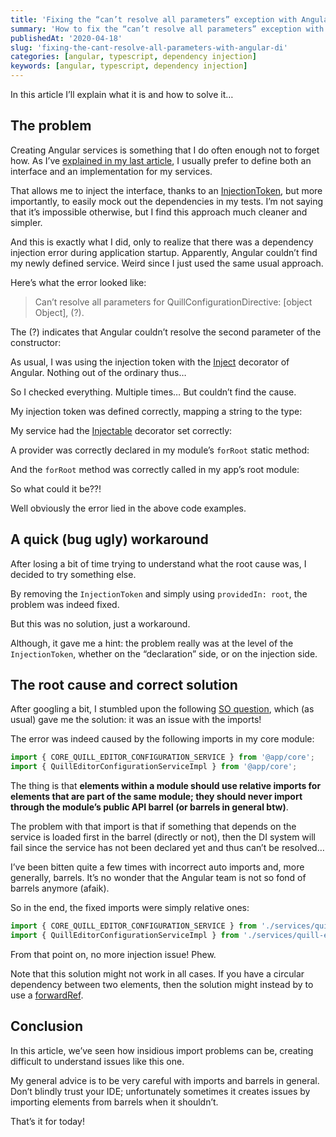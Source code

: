 ```yaml
---
title: 'Fixing the “can’t resolve all parameters” exception with Angular DI'
summary: 'How to fix the “can’t resolve all parameters” exception with Angular'
publishedAt: '2020-04-18'
slug: 'fixing-the-cant-resolve-all-parameters-with-angular-di'
categories: [angular, typescript, dependency injection]
keywords: [angular, typescript, dependency injection]
---
```


In this article I’ll explain what it is and how to solve it…

## The problem

Creating Angular services is something that I do often enough not to forget how. As I’ve [explained in my last article](https://medium.com/@dSebastien/dynamically-customizing-quill-ngx-quill-editors-in-an-angular-application-b81c75bc4a6), I usually prefer to define both an interface and an implementation for my services.

That allows me to inject the interface, thanks to an [InjectionToken](https://angular.io/api/core/InjectionToken), but more importantly, to easily mock out the dependencies in my tests. I’m not saying that it’s impossible otherwise, but I find this approach much cleaner and simpler.

And this is exactly what I did, only to realize that there was a dependency injection error during application startup. Apparently, Angular couldn’t find my newly defined service. Weird since I just used the same usual approach.

Here’s what the error looked like:

> Can’t resolve all parameters for QuillConfigurationDirective: [object Object], (?).

The (?) indicates that Angular couldn’t resolve the second parameter of the constructor:

<Gist gistLink="dsebastien/defdce4947a28c2f753a062b93919b6d" />

As usual, I was using the injection token with the [Inject](https://angular.io/api/core/inject) decorator of Angular. Nothing out of the ordinary thus…

So I checked everything. Multiple times… But couldn’t find the cause.

My injection token was defined correctly, mapping a string to the type:

<Gist gistLink="dsebastien/bc7ba2e410cdbbdc52052b07ae25f5cb" />

My service had the [Injectable](https://angular.io/api/core/Injectable) decorator set correctly:

<Gist gistLink="dsebastien/d108fbf8f1ff39752adf2614b0f90c31" />

A provider was correctly declared in my module’s `forRoot` static method:

<Gist gistLink="dsebastien/268d812805a7074daaa29d3a5257caf0" />

And the `forRoot` method was correctly called in my app’s root module:

<Gist gistLink="dsebastien/52bbf60fae5501ddb9e7cba81d57eaf3" />

So what could it be??!

Well obviously the error lied in the above code examples.

## A quick (bug ugly) workaround

After losing a bit of time trying to understand what the root cause was, I decided to try something else.

By removing the `InjectionToken` and simply using `providedIn: root`, the problem was indeed fixed.

But this was no solution, just a workaround.

Although, it gave me a hint: the problem really was at the level of the `InjectionToken`, whether on the “declaration” side, or on the injection side.

## The root cause and correct solution

After googling a bit, I stumbled upon the following [SO question](https://stackoverflow.com/questions/37997824/exception-cant-resolve-all-parameters), which (as usual) gave me the solution: it was an issue with the imports!

The error was indeed caused by the following imports in my core module:

```typescript
import { CORE_QUILL_EDITOR_CONFIGURATION_SERVICE } from '@app/core';
import { QuillEditorConfigurationServiceImpl } from '@app/core';
```

The thing is that **elements within a module should use relative imports for elements that are part of the same module; they should never import through the module’s public API barrel (or barrels in general btw)**.

The problem with that import is that if something that depends on the service is loaded first in the barrel (directly or not), then the DI system will fail since the service has not been declared yet and thus can’t be resolved…

I’ve been bitten quite a few times with incorrect auto imports and, more generally, barrels. It’s no wonder that the Angular team is not so fond of barrels anymore (afaik).

So in the end, the fixed imports were simply relative ones:

```typescript
import { CORE_QUILL_EDITOR_CONFIGURATION_SERVICE } from './services/quill-editor-configuration.service.constants';
import { QuillEditorConfigurationServiceImpl } from './services/quill-editor-configuration.service';
```

From that point on, no more injection issue! Phew.

Note that this solution might not work in all cases. If you have a circular dependency between two elements, then the solution might instead by to use a [forwardRef](https://angular.io/api/core/forwardRef).

## Conclusion

In this article, we’ve seen how insidious import problems can be, creating difficult to understand issues like this one.

My general advice is to be very careful with imports and barrels in general. Don’t blindly trust your IDE; unfortunately sometimes it creates issues by importing elements from barrels when it shouldn’t.

That’s it for today!

<BlogPostSignature />

